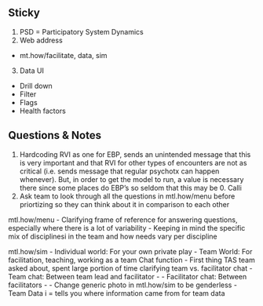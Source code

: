 ## Sticky
1. PSD = Participatory System Dynamics
2. Web address
- mt.how/facilitate, data, sim
3. Data UI
- Drill down
- Filter
- Flags
- Health factors

## Questions & Notes
1. Hardcoding RVI as one for EBP, sends an unintended message that this is very important and that RVI for other types of encounters are not as critical (i.e. sends message that regular psychotx can happen whenever). But, in order to get the model to run, a value is necessary there since some places do EBP's so seldom that this may be 0.  Calli
2. Ask team to look through all the questions in mtl.how/menu before priortizing so they can think about it in comparison to each other

mtl.how/menu
- Clarifying frame of reference for answering questions, especially where there is a lot of variability
- Keeping in mind the specific mix of disciplinesi in the team and how needs vary per discipline

mtl.how/sim
- Individual world: For your own private play
- Team World: For facilitation, teaching, working as a team
Chat function - First thing TAS team asked about, spent large portion of time clarifying team vs. facilitator chat
- Team chat: Between team lead and facilitator
- - Facilitator chat: Between facilitators
- - Change generic photo in mtl.how/sim to be genderless
- Team Data i = tells you where information came from for team data
